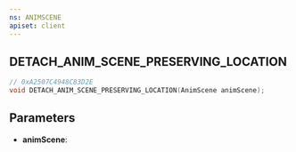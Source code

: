 ```yaml
---
ns: ANIMSCENE
apiset: client
---
```

## DETACH_ANIM_SCENE_PRESERVING_LOCATION

```c
// 0xA2507C4948C83D2E
void DETACH_ANIM_SCENE_PRESERVING_LOCATION(AnimScene animScene);
```


## Parameters
* **animScene**: